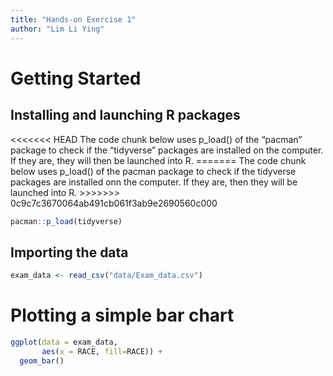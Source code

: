 ```yaml
---
title: "Hands-on Exercise 1"
author: "Lim Li Ying"
---
```


# Getting Started

## Installing and launching R packages

<<<<<<< HEAD
The code chunk below uses p_load() of the "pacman" package to check if the "tidyverse" packages are installed on the computer. If they are, they will then be launched into R.
=======
The code chunk below uses p_load() of the pacman package to check if the tidyverse packages are installed onn the computer. If they are, then they will be launched into R.
>>>>>>> 0c9c7c3670064ab491cb061f3ab9e2690560c000

```r
pacman::p_load(tidyverse)
```

## Importing the data

```r
exam_data <- read_csv("data/Exam_data.csv")
```

# Plotting a simple bar chart

```r
ggplot(data = exam_data, 
       aes(x = RACE, fill=RACE)) +
  geom_bar()
```
